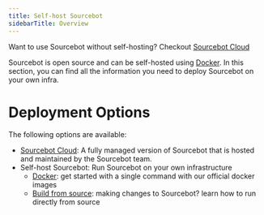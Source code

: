 ```yaml
---
title: Self-host Sourcebot
sidebarTitle: Overview
---
```


<Note>Want to use Sourcebot without self-hosting? Checkout [Sourcebot Cloud](https://sourcebot.dev/login)</Note>

Sourcebot is open source and can be self-hosted using [Docker](/self-hosting/deployment/docker). In this section, you can find all the information you need to deploy Sourcebot on your own infra.

# Deployment Options

The following options are available:

- [Sourcebot Cloud](https://sourcebot.dev/login): A fully managed version of Sourcebot that is hosted and maintained by the Sourcebot team.
- Self-host Sourcebot: Run Sourcebot on your own infrastructure
    - [Docker](/self-hosting/deployment/docker): get started with a single command with our official docker images
    - [Build from source](/self-hosting/deployment/source): making changes to Sourcebot? learn how to run directly from source